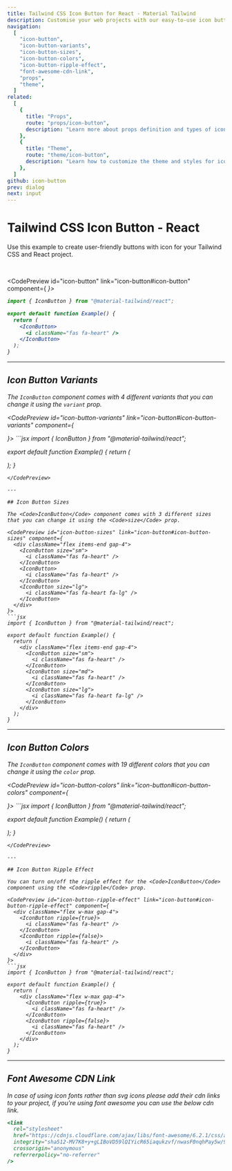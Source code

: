 ```yaml
---
title: Tailwind CSS Icon Button for React - Material Tailwind
description: Customise your web projects with our easy-to-use icon button component for Tailwind CSS and React using Material Design guidelines.
navigation:
  [
    "icon-button",
    "icon-button-variants",
    "icon-button-sizes",
    "icon-button-colors",
    "icon-button-ripple-effect",
    "font-awesome-cdn-link",
    "props",
    "theme",
  ]
related:
  [
    {
      title: "Props",
      route: "props/icon-button",
      description: "Learn more about props definition and types of icon button component.",
    },
    {
      title: "Theme",
      route: "theme/icon-button",
      description: "Learn how to customize the theme and styles for icon button component.",
    },
  ]
github: icon-button
prev: dialog
next: input
---
```


# Tailwind CSS Icon Button - React

Use this example to create user-friendly buttons with icon for your Tailwind CSS and React project.

<br />

<CodePreview id="icon-button" link="icon-button#icon-button" component={
  <IconButton>
    <i className="fas fa-heart" />
  </IconButton>
}>
```jsx
import { IconButton } from "@material-tailwind/react";

export default function Example() {
  return (
    <IconButton>
      <i className="fas fa-heart" />
    </IconButton>
  );
}
```
</CodePreview>

---

## Icon Button Variants

The <Code>IconButton</Code> component comes with 4 different variants that you can change it using the <Code>variant</Code> prop.

<CodePreview id="icon-button-variants" link="icon-button#icon-button-variants" component={
  <div className="flex gap-4">
    <IconButton>
      <i className="fas fa-heart" />
    </IconButton>
    <IconButton variant="gradient">
      <i className="fas fa-heart" />
    </IconButton>
    <IconButton variant="outlined">
      <i className="fas fa-heart" />
    </IconButton>
    <IconButton variant="text">
      <i className="fas fa-heart" />
    </IconButton>
  </div>
}>
```jsx
import { IconButton } from "@material-tailwind/react";

export default function Example() {
  return (
    <div className="flex gap-4">
      <IconButton>
        <i className="fas fa-heart" />
      </IconButton>
      <IconButton variant="gradient">
        <i className="fas fa-heart" />
      </IconButton>
      <IconButton variant="outlined">
        <i className="fas fa-heart" />
      </IconButton>
      <IconButton variant="text">
        <i className="fas fa-heart" />
      </IconButton>
    </div>
  );
}
```
</CodePreview>

---

## Icon Button Sizes

The <Code>IconButton</Code> component comes with 3 different sizes that you can change it using the <Code>size</Code> prop.

<CodePreview id="icon-button-sizes" link="icon-button#icon-button-sizes" component={
  <div className="flex items-end gap-4">
    <IconButton size="sm">
      <i className="fas fa-heart" />
    </IconButton>
    <IconButton>
      <i className="fas fa-heart" />
    </IconButton>
    <IconButton size="lg">
      <i className="fas fa-heart fa-lg" />
    </IconButton>
  </div>
}>
```jsx
import { IconButton } from "@material-tailwind/react";

export default function Example() {
  return (
    <div className="flex items-end gap-4">
      <IconButton size="sm">
        <i className="fas fa-heart" />
      </IconButton>
      <IconButton size="md">
        <i className="fas fa-heart" />
      </IconButton>
      <IconButton size="lg">
        <i className="fas fa-heart fa-lg" />
      </IconButton>
    </div>
  );
}
```
</CodePreview>

---

## Icon Button Colors

The <Code>IconButton</Code> component comes with 19 different colors that you can change it using the <Code>color</Code> prop.

<CodePreview id="icon-button-colors" link="icon-button#icon-button-colors" component={
  <div className="flex gap-4">
    <IconButton color="blue">
      <i className="fas fa-heart" />
    </IconButton>
    <IconButton color="red">
      <i className="fas fa-heart" />
    </IconButton>
    <IconButton color="green">
      <i className="fas fa-heart" />
    </IconButton>
    <IconButton color="amber">
      <i className="fas fa-heart" />
    </IconButton>
  </div>
}>
```jsx
import { IconButton } from "@material-tailwind/react";

export default function Example() {
  return (
    <div className="flex gap-4">
      <IconButton color="blue">
        <i className="fas fa-heart" />
      </IconButton>
      <IconButton color="red">
        <i className="fas fa-heart" />
      </IconButton>
      <IconButton color="green">
        <i className="fas fa-heart" />
      </IconButton>
      <IconButton color="amber">
        <i className="fas fa-heart" />
      </IconButton>
    </div>
  );
}
```
</CodePreview>

---

## Icon Button Ripple Effect

You can turn on/off the ripple effect for the <Code>IconButton</Code> component using the <Code>ripple</Code> prop.

<CodePreview id="icon-button-ripple-effect" link="icon-button#icon-button-ripple-effect" component={
  <div className="flex w-max gap-4">
    <IconButton ripple={true}>
      <i className="fas fa-heart" />
    </IconButton>
    <IconButton ripple={false}>
      <i className="fas fa-heart" />
    </IconButton>
  </div>
}>
```jsx
import { IconButton } from "@material-tailwind/react";

export default function Example() {
  return (
    <div className="flex w-max gap-4">
      <IconButton ripple={true}>
        <i className="fas fa-heart" />
      </IconButton>
      <IconButton ripple={false}>
        <i className="fas fa-heart" />
      </IconButton>
    </div>
  );
}
```
</CodePreview>

---

## Font Awesome CDN Link

In case of using icon fonts rather than svg icons please add their cdn links to your project, if you're using font awesome you can use the below cdn link.

<div id="font-awesome-cdn-link" />

```jsx
<link
  rel="stylesheet"
  href="https://cdnjs.cloudflare.com/ajax/libs/font-awesome/6.2.1/css/all.min.css"
  integrity="sha512-MV7K8+y+gLIBoVD59lQIYicR65iaqukzvf/nwasF0nqhPay5w/9lJmVM2hMDcnK1OnMGCdVK+iQrJ7lzPJQd1w=="
  crossorigin="anonymous"
  referrerpolicy="no-referrer"
/>
```

<span id="props" className="scroll-mt-48" />
<span id="theme" className="scroll-mt-48" />
